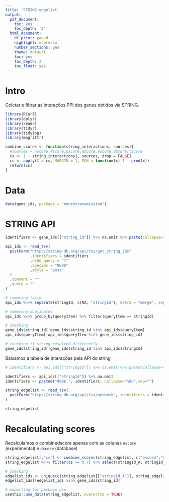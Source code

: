 ```yaml
---
title: 'STRING edgelist'
output:
  pdf_document:
    toc: yes
    toc_depth: '2'
  html_document:
    df_print: paged
    highlight: espresso
    number_sections: yes
    theme: default
    toc: yes
    toc_depth: 2
    toc_float: yes
---
```


# Intro
Coletar e filtrar as interações PPI dos genes obtidos via STRING.
```r
library(RCurl)
library(dplyr)
library(readr)
library(tidyr)
library(tidylog)
library(magrittr)

combine_scores <- function(string_interactions, sources){
  #sources = nscore,fscore,pscore,ascore,escore,dscore,tscore
  cs <- 1 - string_interactions[, sources, drop = FALSE]
  cs <- apply(X = cs, MARGIN = 1, FUN = function(x) 1 - prod(x))
  return(cs)
}
```

# Data
```r
data(gene_ids, package = "neurotransmission")
```

# STRING API
```r
identifiers <- gene_ids[["string_id"]] %>% na.omit %>% paste(collapse="%0d",sep="")

api_ids <- read_tsv(
  postForm("http://string-db.org/api/tsv/get_string_ids"
           ,identifiers = identifiers
           ,echo_query = "1"
           ,species = "9606"
           ,style = "post"
  )
  ,comment = ""
  ,quote = ""
)

# removing taxid
api_ids %<>% separate(stringId, c(NA, "stringId"), extra = "merge", sep = "\\.")

# removing duplicates
api_ids %<>% group_by(queryItem) %>% filter(queryItem == stringId)

# checking
gene_ids$string_id[!gene_ids$string_id %in% api_ids$queryItem]
api_ids$queryItem[!api_ids$queryItem %in% gene_ids$string_id]

# checking if string resolved differently
gene_ids$string_id[!gene_ids$string_id %in% api_ids$stringId]
```


Baixamos a tabela de interações pela API do string
```r
# identifiers <- api_ids[["stringId"]] %>% na.omit %>% paste(collapse="%0d",sep="")

identifiers <- api_ids[["stringId"]] %>% na.omit
identifiers <- paste0("9606.", identifiers, collapse="%0d",sep="")

string_edgelist <- read_tsv(
  postForm("http://string-db.org/api/tsv/network", identifiers = identifiers, species = "9606")
)

string_edgelist
```

# Recalculating scores
Recalculamos o combinedscore apenas com as colunas `escore` (experimental) e `dscore` (database)
```r
string_edgelist[,"cs"] <- combine_scores(string_edgelist, c("escore","dscore"))
string_edgelist %<>% filter(cs >= 0.7) %>% select(stringId_A, stringId_B)

# checking
edgelist_ids <- unique(c(string_edgelist[["stringId_A"]], string_edgelist[["stringId_B"]]))
edgelist_ids[!edgelist_ids %in% gene_ids$string_id]

# exporting for package use
usethis::use_data(string_edgelist, overwrite = TRUE)
```
